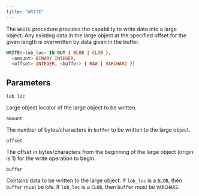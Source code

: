 ```yaml
---
title: "WRITE"
---
```


The `WRITE` procedure provides the capability to write data into a large object. Any existing data in the large object at the specified offset for the given length is overwritten by data given in the buffer.

```sql
WRITE(<lob_loc> IN OUT { BLOB | CLOB },
  <amount> BINARY_INTEGER,
  <offset> INTEGER, <buffer> { RAW | VARCHAR2 })
```

## Parameters

`lob_loc`

 Large object locator of the large object to be written.

`amount`

 The number of bytes/characters in `buffer` to be written to the large object.

`offset`

 The offset in bytes/characters from the beginning of the large object (origin is 1) for the write operation to begin.

`buffer`

 Contains data to be written to the large object. If `lob_loc` is a `BLOB`, then `buffer` must be `RAW`. If `lob_loc` is a `CLOB`, then `buffer` must be `VARCHAR2`.
